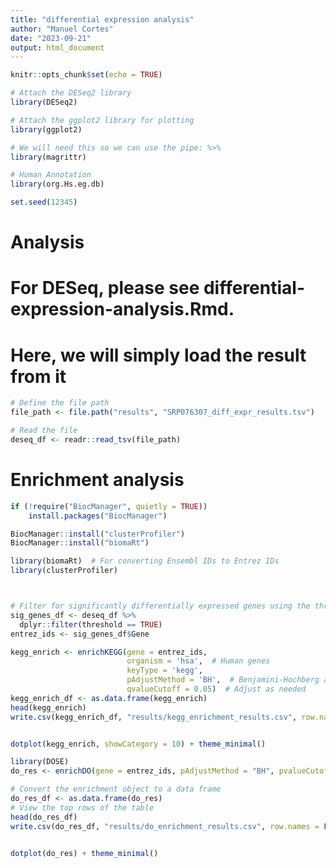 ```yaml
---
title: "differential expression analysis"
author: "Manuel Cortes"
date: "2023-09-21"
output: html_document
---
```


```r
knitr::opts_chunk$set(echo = TRUE)

# Attach the DESeq2 library
library(DESeq2)

# Attach the ggplot2 library for plotting
library(ggplot2)

# We will need this so we can use the pipe: %>%
library(magrittr)

# Human Annotation
library(org.Hs.eg.db)

set.seed(12345)
```

# Analysis

# For DESeq, please see differential-expression-analysis.Rmd.
# Here, we will simply load the result from it

```r

# Define the file path
file_path <- file.path("results", "SRP076307_diff_expr_results.tsv")

# Read the file
deseq_df <- readr::read_tsv(file_path)

```

# Enrichment analysis

```r
if (!require("BiocManager", quietly = TRUE))
    install.packages("BiocManager")

BiocManager::install("clusterProfiler")
BiocManager::install("biomaRt")

```


```r

library(biomaRt)  # For converting Ensembl IDs to Entrez IDs
library(clusterProfiler)



# Filter for significantly differentially expressed genes using the threshold column
sig_genes_df <- deseq_df %>%
  dplyr::filter(threshold == TRUE)
entrez_ids <- sig_genes_df$Gene

```



```r

kegg_enrich <- enrichKEGG(gene = entrez_ids,
                          organism = 'hsa',  # Human genes
                          keyType = 'kegg',
                          pAdjustMethod = 'BH',  # Benjamini-Hochberg adjustment
                          qvalueCutoff = 0.05)  # Adjust as needed
kegg_enrich_df <- as.data.frame(kegg_enrich)
head(kegg_enrich)
write.csv(kegg_enrich_df, "results/kegg_enrichment_results.csv", row.names = FALSE)


dotplot(kegg_enrich, showCategory = 10) + theme_minimal()
```


```r
library(DOSE)
do_res <- enrichDO(gene = entrez_ids, pAdjustMethod = "BH", pvalueCutoff = 0.05)

# Convert the enrichment object to a data frame
do_res_df <- as.data.frame(do_res)
# View the top rows of the table
head(do_res_df)
write.csv(do_res_df, "results/do_enrichment_results.csv", row.names = FALSE)


dotplot(do_res) + theme_minimal()

```

